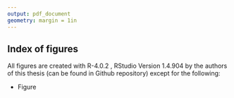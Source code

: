 ---
output: pdf_document
geometry: margin = 1in
---

## Index of figures {#index_of_figures}

All figures are created with R-4.0.2 , RStudio Version 1.4.904 by the authors of this thesis (can be found in Github repository) except for the following:


-  Figure \ref{fig:1} 
